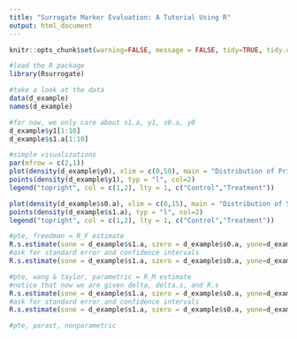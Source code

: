 ```yaml
---
title: "Surrogate Marker Evaluation: A Tutorial Using R"
output: html_document
---
```


```r
knitr::opts_chunk$set(warning=FALSE, message = FALSE, tidy=TRUE, tidy.opts=list(width.cutoff=60))
```


```r

#load the R package
library(Rsurrogate)

#take a look at the data
data(d_example)
names(d_example)

#for now, we only care about s1.a, y1, s0.a, y0
d_example$y1[1:10]
d_example$s1.a[1:10]

#simple visualizations
par(mfrow = c(2,1))
plot(density(d_example$y0), xlim = c(0,50), main = "Distribution of Primary Outcome")
points(density(d_example$y1), typ = "l", col=2)
legend("topright", col = c(1,2), lty = 1, c("Control","Treatment"))

plot(density(d_example$s0.a), xlim = c(0,15), main = "Distribution of Surrogate Marker")
points(density(d_example$s1.a), typ = "l", col=2)
legend("topright", col = c(1,2), lty = 1, c("Control","Treatment"))

#pte, freedman = R_F estimate
R.s.estimate(sone = d_example$s1.a, szero = d_example$s0.a, yone=d_example$y1, yzero=d_example$y0, type = "freedman")
#ask for standard error and confidence intervals
R.s.estimate(sone = d_example$s1.a, szero = d_example$s0.a, yone=d_example$y1, yzero=d_example$y0, type = "freedman", var=TRUE, conf.int=TRUE)

#pte, wang & taylor, parametric = R_M estimate
#notice that now we are given delta, delta.s, and R.s
R.s.estimate(sone = d_example$s1.a, szero = d_example$s0.a, yone=d_example$y1, yzero=d_example$y0, type = "model")
#ask for standard error and confidence intervals
R.s.estimate(sone = d_example$s1.a, szero = d_example$s0.a, yone=d_example$y1, yzero=d_example$y0, type = "model", var=TRUE, conf.int=TRUE)

#pte, parast, nonparametric 

```

